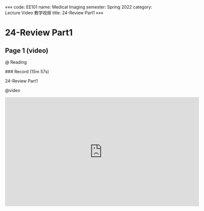 «««
code: EE101
name: Medical Imaging
semester: Spring 2022
category: Lecture Video 教学视频
title: 24-Review Part1
»»»

# 24-Review Part1

## Page 1 (video)

@ Reading

<div class="markdown-body">
### Record (15m 57s)

24-Review Part1
</div>

@video

<iframe src="https://sbbrisk.com/e/47rqlk7rkmuj.html" frameborder=0 marginwidth=0 marginheight=0 scrolling=no width=640 height=360 allowfullscreen></iframe>
